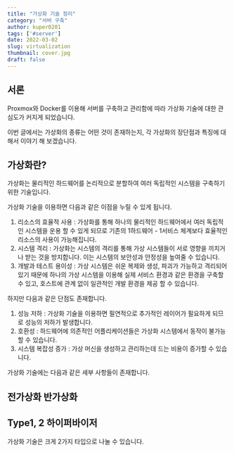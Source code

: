 ```yaml
---
title: "가상화 기술 정리"
category: "서버 구축"
author: kuper0201
tags: ['#server']
date: 2022-03-02
slug: virtualization
thumbnail: cover.jpg
draft: false
---
```


## 서론

Proxmox와 Docker를 이용해 서버를 구축하고 관리함에 따라 가상화 기술에 대한 관심도가 커지게 되었습니다.

이번 글에서는 가상화의 종류는 어떤 것이 존재하는지, 각 가상화의 장단점과 특징에 대해서 이야기 해 보겠습니다.

## 가상화란?

가상화는 물리적인 하드웨어를 논리적으로 분할하여 여러 독립적인 시스템을 구축하기 위한 기술입니다.

가상화 기술을 이용하면 다음과 같은 이점을 누릴 수 있게 됩니다.

1. 리소스의 효율적 사용 : 가상화를 통해 하나의 물리적인 하드웨어에서 여러 독립적인 시스템을 운용 할 수 있게 되므로 기존의 1하드웨어 - 1서비스 체계보다 효율적인 리소스의 사용이 가능해집니다.
2. 시스템 격리 : 가상화는 시스템의 격리를 통해 가상 시스템들이 서로 영향을 끼치거나 받는 것을 방지합니다. 이는 시스템의 보안성과 안정성을 높여줄 수 있습니다.
3. 개발과 테스트 용이성 : 가상 시스템은 쉬운 복제와 생성, 파괴가 가능하고 격리되어 있기 때문에 하나의 가상 시스템을 이용해 실제 서비스 환경과 같은 환경을 구축할 수 있고, 호스트에 관계 없이 일관적인 개발 환경을 제공 할 수 있습니다.

하지만 다음과 같은 단점도 존재합니다.

1. 성능 저하 : 가상화 기술을 이용하면 필연적으로 추가적인 레이어가 필요하게 되므로 성능의 저하가 발생합니다.
2. 호환성 : 하드웨어에 의존적인 어플리케이션들은 가상화 시스템에서 동작이 불가능 할 수 있습니다.
3. 시스템 복잡성 증가 : 가상 머신을 생성하고 관리하는데 드는 비용이 증가할 수 있습니다.

가상화 기술에는 다음과 같은 세부 사항들이 존재합니다.


## 전가상화 반가상화

## Type1, 2 하이퍼바이저

가상화 기술은 크게 2가지 타입으로 나눌 수 있습니다.

